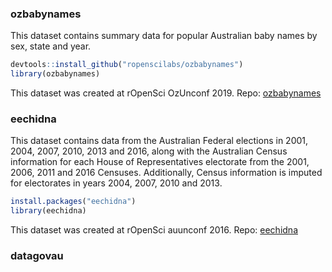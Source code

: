 
### ozbabynames 

This dataset contains summary data for popular Australian baby names by sex, state and year. 

```r
devtools::install_github("ropenscilabs/ozbabynames")
library(ozbabynames)
```

This dataset was created at rOpenSci OzUnconf 2019. Repo: [ozbabynames](https://github.com/ropenscilabs/ozbabynames)


### eechidna

This dataset contains data from the Australian Federal elections in 2001, 2004, 2007, 2010, 2013 and 2016, along with the Australian Census information for each House of Representatives electorate from the 2001, 2006, 2011 and 2016 Censuses. Additionally, Census information is imputed for electorates in years 2004, 2007, 2010 and 2013.

```r
install.packages("eechidna")
library(eechidna)
```

This dataset was created at rOpenSci auunconf 2016. Repo: [eechidna](https://github.com/ropenscilabs/eechidna)

### datagovau


